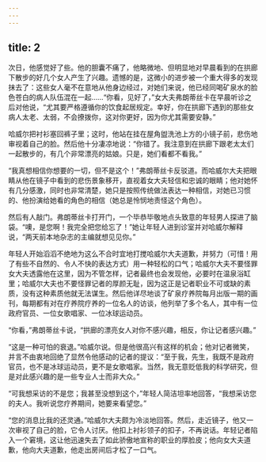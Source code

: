 ```yaml
---
---
---
```

title: 2
---



次日，他感觉好了些。他的胆囊不痛了，他略微地、但明显地对早晨看到的在拱廊下散步的好几个女人产生了兴趣。遗憾的是，这微小的进步被一个重大得多的发现抹去了：这些女人毫不在意地从他身边经过，对她们来说，他已经同喝矿泉水的脸色苍白的病人队伍混在一起……“你看，见好了，”女大夫弗朗蒂丝卡在早晨听诊之后对他说，“尤其要严格遵循你的饮食起居规定。幸好，你在拱廊下遇到的那些女病人太老、太弱，不会撩拨你，这对你更好，因为你尤其需要安静。”

哈威尔把衬衫塞回裤子里；这时，他站在挂在屋角盥洗池上方的小镜子前，悲伤地审视着自己的脸。然后他十分凄凉地说：“你错了。我注意到在拱廊下跟老太太们一起散步的，有几个非常漂亮的姑娘。只是，她们看都不看我。”

“我真想相信你想要的一切，但不是这个！”弗朗蒂丝卡反驳道。而哈威尔大夫把眼睛从他在镜子中看到的悲伤景象移开，直视着女大夫轻信和忠诚的眼睛；他对她怀有几分感激，同时也非常清楚，她只是按照传统做法表达一种相信，对她已习惯的、他扮演给她看的角色的相信（她总是怜悯地责怪这个角色）。

然后有人敲门。弗朗蒂丝卡打开门，一个毕恭毕敬地点头致意的年轻男人探进了脑袋。“噢，是您啊！我完全把您给忘了！”她让年轻人进到诊室并对哈威尔解释说，“两天前本地杂志的主编就想见见你。”

年轻人开始滔滔不绝地为这么不合时宜地打搅哈威尔大夫道歉，并努力（可惜！用了有些不自然的、令人不快的表达方式）用一种轻松的口气；哈威尔大夫不要怪罪女大夫透露他在这里，因为不管怎样，记者最终也会发现他，必要时在温泉浴缸里；哈威尔大夫也不要怪罪记者的厚颜无耻，因为这正是记者职业不可或缺的素质，没有这种素质他就无法谋生。然后他详尽地谈了矿泉疗养院每月出版一期的画刊，每期都有对在疗养院疗养的一位名人的访谈，他列举了多个名人，其中有一位政府官员、一位女歌唱家、一位冰球运动员。

“你看，”弗朗蒂丝卡说，“拱廊的漂亮女人对你不感兴趣，相反，你让记者感兴趣。”

“这是一种可怕的衰退。”哈威尔说。但是他很高兴有这样的机会；他对记者微笑，并言不由衷地回绝了显然令他感动的记者的提议：“至于我，先生，我既不是政府官员，也不是冰球运动员，更不是女歌唱家。当然，我无意贬低我的科学研究，但是对此感兴趣的是一些专业人士而非大众。”

“可我想采访的不是您；我甚至没想到这个，”年轻人简洁坦率地回答，“我想采访您的夫人。我听说您疗养期间，她要来看望您。”

“您的消息比我的还灵通。”哈威尔大夫颇为冷淡地回答。然后，走近镜子，他又一次审视了自己的脸，它令人讨厌。他扣上衬衫领子的扣子，不再说话。年轻记者陷入一个窘境，这让他迅速失去了如此骄傲地宣称的职业的厚脸皮；他向女大夫道歉，他向大夫道歉，他走出房间后才松了一口气。
